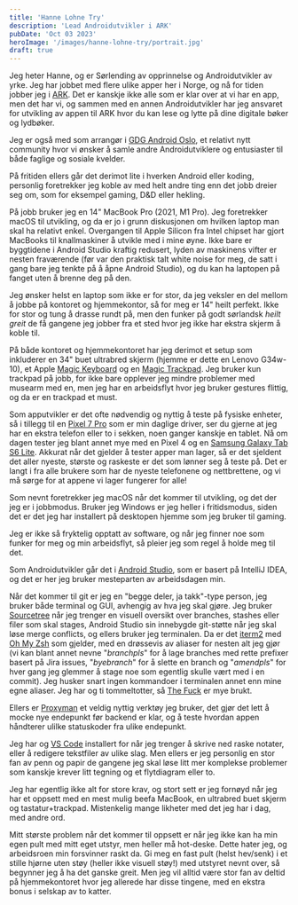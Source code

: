 ```yaml
---
title: 'Hanne Lohne Try'
description: 'Lead Androidutvikler i ARK'
pubDate: 'Oct 03 2023'
heroImage: '/images/hanne-lohne-try/portrait.jpg'
draft: true
---
```








<Question1/>

Jeg heter Hanne, og er Sørlending av opprinnelse og Androidutvikler av yrke. Jeg har jobbet med flere ulike apper her i Norge, og nå for tiden jobber jeg i [ARK](https://www.ark.no/). Det er kanskje ikke alle som er klar over at vi har en app, men det har vi, og sammen med en annen Androidutvikler har jeg ansvaret for utvikling av appen til ARK hvor du kan lese og lytte på dine digitale bøker og lydbøker.

Jeg er også med som arrangør i [GDG Android Oslo](https://www.meetup.com/gdg-android-oslo/), et relativt nytt community hvor vi ønsker å samle andre Androidutviklere og entusiaster til både faglige og sosiale kvelder.

På fritiden ellers går det derimot lite i hverken Android eller koding, personlig foretrekker jeg koble av med helt andre ting enn det jobb dreier seg om, som for eksempel gaming, D&D eller hekling.

<Question2/>

På jobb bruker jeg en 14" MacBook Pro (2021, M1 Pro). Jeg foretrekker macOS til utvikling, og da er jo i grunn diskusjonen om hvilken laptop man skal ha relativt enkel. Overgangen til Apple Silicon fra Intel chipset har gjort MacBooks til knallmaskiner å utvikle med i mine øyne. Ikke bare er byggtidene i Android Studio kraftig redusert, lyden av maskinens vifter er nesten fraværende (før var den praktisk talt white noise for meg, de satt i gang bare jeg tenkte på å åpne Android Studio), og du kan ha laptopen på fanget uten å brenne deg på den.

Jeg ønsker helst en laptop som ikke er for stor, da jeg veksler en del mellom å jobbe på kontoret og hjemmekontor, så for meg er 14" heilt perfekt. Ikke for stor og tung å drasse rundt på, men den funker på godt sørlandsk *heilt greit* de få gangene jeg jobber fra et sted hvor jeg ikke har ekstra skjerm å koble til.

På både kontoret og hjemmekontoret har jeg derimot et setup som inkluderer en 34" buet ultrabred skjerm (hjemme er dette en Lenovo G34w-10), et Apple [Magic Keyboard](https://www.apple.com/no/shop/product/MK2A3H/A/magic-keyboard-norsk) og en [Magic Trackpad](https://www.apple.com/no/shop/product/MK2D3ZM/A/magic-trackpad-hvit-multi-touch-flate). Jeg bruker kun trackpad på jobb, for ikke bare opplever jeg mindre problemer med musearm med en, men jeg har en arbeidsflyt hvor jeg bruker gestures flittig, og da er en trackpad et must.

Som apputvikler er det ofte nødvendig og nyttig å teste på fysiske enheter, så i tillegg til en [Pixel 7 Pro](https://store.google.com/no/product/pixel_7_pro) som er min daglige driver, ser du gjerne at jeg har en ekstra telefon eller to i sekken, noen ganger kanskje en tablet. Nå om dagen tester jeg blant annet mye med en Pixel 4 og en [Samsung Galaxy Tab S6 Lite](https://www.samsung.com/no/tablets/galaxy-tab-s/galaxy-tab-s6-lite-10-4-inch-gray-64gb-lte-sm-p619nzaanee/). Akkurat når det gjelder å tester apper man lager, så er det sjeldent det aller nyeste, største og raskeste er det som lønner seg å teste på. Det er langt i fra alle brukere som har de nyeste telefonene og nettbrettene, og vi må sørge for at appene vi lager fungerer for alle!

<Question3/>

Som nevnt foretrekker jeg macOS når det kommer til utvikling, og det der jeg er i jobbmodus. Bruker jeg Windows er jeg heller i fritidsmodus, siden det er det jeg har installert på desktopen hjemme som jeg bruker til gaming.

Jeg er ikke så fryktelig opptatt av software, og når jeg finner noe som funker for meg og min arbeidsflyt, så pleier jeg som regel å holde meg til det.

Som Androidutvikler går det i [Android Studio](https://developer.android.com/studio), som er basert på IntelliJ IDEA, og det er her jeg bruker mesteparten av arbeidsdagen min.

Når det kommer til git er jeg en "begge deler, ja takk"-type person, jeg bruker både terminal og GUI, avhengig av hva jeg skal gjøre. Jeg bruker [Sourcetree](https://www.sourcetreeapp.com/) når jeg trenger en visuell oversikt over branches, stashes eller filer som skal stages, Android Studio sin innebygde git-støtte når jeg skal løse merge conflicts, og ellers bruker jeg terminalen. Da er det [iterm2](https://iterm2.com/) med [Oh My Zsh](https://ohmyz.sh/) som gjelder, med en drøssevis av aliaser for nesten alt jeg gjør (vi kan blant annet nevne "*branchpls*" for å lage branches med rette prefixer basert på Jira issues, "*byebranch*" for å slette en branch og "*amendpls*" for hver gang jeg glemmer å stage noe som egentlig skulle vært med i en commit). Jeg husker snart ingen kommandoer i terminalen annet enn mine egne aliaser. Jeg har og ti tommeltotter, så [The Fuck](https://github.com/nvbn/thefuck) er mye brukt.

Ellers er [Proxyman](https://proxyman.io/) et veldig nyttig verktøy jeg bruker, det gjør det lett å mocke nye endepunkt før backend er klar, og å teste hvordan appen håndterer ulilke statuskoder fra ulike endepunkt.

Jeg har og [VS Code](https://code.visualstudio.com/) installert for når jeg trenger å skrive ned raske notater, eller å redigere tekstfiler av ulike slag. Men ellers er jeg personlig en stor fan av penn og papir de gangene jeg skal løse litt mer komplekse problemer som kanskje krever litt tegning og et flytdiagram eller to.

<Question4/>

Jeg har egentlig ikke alt for store krav, og stort sett er jeg fornøyd når jeg har et oppsett med en mest mulig beefa MacBook, en ultrabred buet skjerm og tastatur+trackpad. Mistenkelig mange likheter med det jeg har i dag, med andre ord.

Mitt største problem når det kommer til oppsett er når jeg ikke kan ha min egen pult med mitt eget utstyr, men heller må hot-deske. Dette hater jeg, og arbeidsroen min forsvinner raskt da. Gi meg en fast pult (helst hev/senk) i et stille hjørne uten støy (heller ikke visuell støy!) med utstyret nevnt over, så begynner jeg å ha det ganske greit. Men jeg vil alltid være stor fan av deltid på hjemmekontoret hvor jeg allerede har disse tingene, med en ekstra bonus i selskap av to katter.